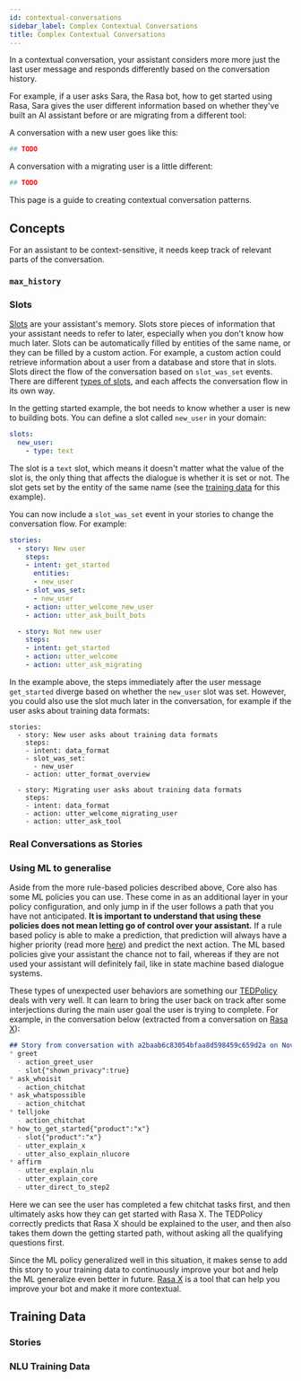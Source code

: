 ```yaml
---
id: contextual-conversations
sidebar_label: Complex Contextual Conversations
title: Complex Contextual Conversations
---
```



In a contextual conversation, your assistant considers more more just the last
user message and responds differently based on the conversation history. 

For example, if a user asks Sara, the Rasa bot, how to get started using Rasa,
Sara gives the user
different information based on whether they've built an AI assistant before or are
migrating from a different tool:

A conversation with a new user goes like this:
```yaml
## TODO
```

A conversation with a migrating user is a little different:
```yaml
## TODO
```

This page is a guide to creating contextual conversation patterns. 

## Concepts

For an assistant to be context-sensitive, it needs keep track of relevant parts of the conversation.
<!-- it automatiaclly keeps track of a certain number of turns defined by max_history. For things
that should last longer than max history, you should use slots-->

### `max_history`

### Slots

[Slots](domain.mdx#slots) are your assistant's memory. Slots store pieces of information that your
assistant needs to refer to later, especially when you don't know how much later. 
Slots can be automatically filled by entities of the 
same name, or they can be filled by a custom action. For example, a custom action could retrieve
information about a user from a database and store that in slots. Slots direct the flow of the conversation
based on `slot_was_set` events. There are different [types of slots](domain.mdx#slot-types),
and each affects the conversation flow in its own way. 

In the getting started example, the bot needs to know whether a user is new to building bots.
You can define a slot called `new_user` in your domain:

```yaml
slots:
  new_user:
    - type: text
```

The slot is a `text` slot,
which means it doesn't matter what the value of the slot is, the only thing that 
affects the dialogue is whether it is set or not. The slot gets set by the entity of the same name
(see the [training data](#nlu-training-data) for this example).

You can now include a `slot_was_set` event in your stories to change the conversation flow.
For example:

```yaml
stories:
  - story: New user
    steps:
    - intent: get_started
      entities:
      - new_user
    - slot_was_set:
      - new_user
    - action: utter_welcome_new_user
    - action: utter_ask_built_bots

  - story: Not new user
    steps:
    - intent: get_started
    - action: utter_welcome
    - action: utter_ask_migrating
```

In the example above, the steps immediately after the user message `get_started` diverge
based on whether the `new_user` slot was set. However, you could also use the slot much
later in the conversation, for example if the user asks about training data formats:

```
stories:
  - story: New user asks about training data formats
    steps:
    - intent: data_format
    - slot_was_set:
      - new_user
    - action: utter_format_overview

  - story: Migrating user asks about training data formats
    steps:
    - intent: data_format
    - action: utter_welcome_migrating_user
    - action: utter_ask_tool
```

### Real Conversations as Stories

### Using ML to generalise

Aside from the more rule-based policies described above, Core also has some ML
policies you can use. These come in as an additional layer in your policy configuration,
and only jump in if the user follows a path that you have not anticipated. **It is important
to understand that using these policies does not mean letting go of control over your
assistant.** If a rule based policy is able to make a prediction, that prediction will
always have a higher priority (read more [here](./policies.mdx#action-selection)) and predict the next action. The
ML based policies give your assistant the chance not to fail, whereas if they are not
used your assistant will definitely fail, like in state machine based dialogue systems.

These types of unexpected user behaviors are something our [TEDPolicy](https://blog.rasa.com/unpacking-the-ted-policy-in-rasa-open-source/) deals with
very well. It can learn to bring the user back on track after some
interjections during the main user goal the user is trying to complete. For example,
in the conversation below (extracted from a conversation on [Rasa X](https://rasa.com/docs/rasa-x/user-guide/review-conversations/)):

```md
## Story from conversation with a2baab6c83054bfaa8d598459c659d2a on November 28th 2019
* greet
  - action_greet_user
  - slot{"shown_privacy":true}
* ask_whoisit
  - action_chitchat
* ask_whatspossible
  - action_chitchat
* telljoke
  - action_chitchat
* how_to_get_started{"product":"x"}
  - slot{"product":"x"}
  - utter_explain_x
  - utter_also_explain_nlucore
* affirm
  - utter_explain_nlu
  - utter_explain_core
  - utter_direct_to_step2
```

Here we can see the user has completed a few chitchat tasks first, and then ultimately
asks how they can get started with Rasa X. The TEDPolicy correctly predicts that
Rasa X should be explained to the user, and then also takes them down the getting started
path, without asking all the qualifying questions first.

Since the ML policy generalized well in this situation, it makes sense to add this story
to your training data to continuously improve your bot and help the ML generalize even
better in future. [Rasa X](https://rasa.com/docs/rasa-x/) is a tool that can help
you improve your bot and make it more contextual.

## Training Data

### Stories

### NLU Training Data

